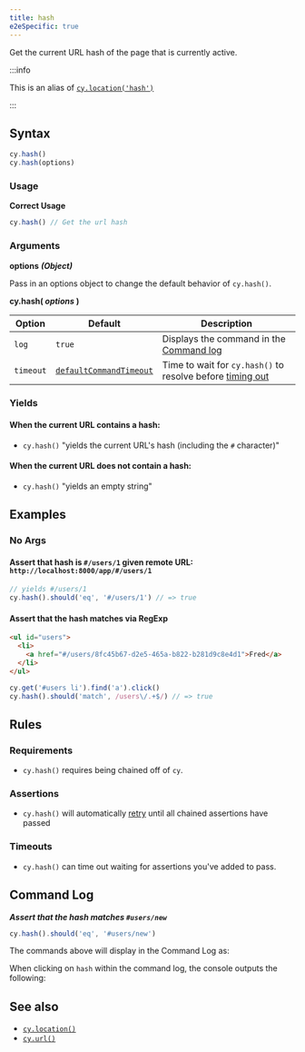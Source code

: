 ```yaml
---
title: hash
e2eSpecific: true
---
```


Get the current URL hash of the page that is currently active.

:::info

This is an alias of [`cy.location('hash')`](/api/commands/location)

:::

## Syntax

```javascript
cy.hash()
cy.hash(options)
```

### Usage

**<Icon name="check-circle" color="green" /> Correct Usage**

```javascript
cy.hash() // Get the url hash
```

### Arguments

**<Icon name="angle-right" /> options** **_(Object)_**

Pass in an options object to change the default behavior of `cy.hash()`.

**cy.hash( _options_ )**

| Option    | Default                                                              | Description                                                                              |
| --------- | -------------------------------------------------------------------- | ---------------------------------------------------------------------------------------- |
| `log`     | `true`                                                               | Displays the command in the [Command log](/guides/core-concepts/cypress-app#Command-Log) |
| `timeout` | [`defaultCommandTimeout`](/guides/references/configuration#Timeouts) | Time to wait for `cy.hash()` to resolve before [timing out](#Timeouts)                   |

### Yields [<Icon name="question-circle"/>](/guides/core-concepts/introduction-to-cypress#Subject-Management)

#### When the current URL contains a hash:

- `cy.hash()` "yields the current URL's hash (including the `#`
character)" 

#### When the current URL does not contain a hash:

- `cy.hash()` "yields an empty string" 

## Examples

### No Args

#### Assert that hash is `#/users/1` given remote URL: `http://localhost:8000/app/#/users/1`

```javascript
// yields #/users/1
cy.hash().should('eq', '#/users/1') // => true
```

#### Assert that the hash matches via RegExp

```html
<ul id="users">
  <li>
    <a href="#/users/8fc45b67-d2e5-465a-b822-b281d9c8e4d1">Fred</a>
  </li>
</ul>
```

```javascript
cy.get('#users li').find('a').click()
cy.hash().should('match', /users\/.+$/) // => true
```

## Rules

### Requirements [<Icon name="question-circle"/>](/guides/core-concepts/introduction-to-cypress#Chains-of-Commands)

- `cy.hash()` requires being chained off of `cy`.

### Assertions [<Icon name="question-circle"/>](/guides/core-concepts/introduction-to-cypress#Assertions)

- `cy.hash()` will automatically
[retry](/guides/core-concepts/retry-ability) until all chained assertions have
passed

### Timeouts [<Icon name="question-circle"/>](/guides/core-concepts/introduction-to-cypress#Timeouts)

- `cy.hash()` can time out waiting for assertions you've added to
pass.

## Command Log

**_Assert that the hash matches `#users/new`_**

```javascript
cy.hash().should('eq', '#users/new')
```

The commands above will display in the Command Log as:

<DocsImage src="/img/api/hash/test-url-hash-for-users-page.png" alt="Command Log for hash" />

When clicking on `hash` within the command log, the console outputs the
following:

<DocsImage src="/img/api/hash/hash-command-yields-url-after-hash.png" alt="Console Log for hash" />

## See also

- [`cy.location()`](/api/commands/location)
- [`cy.url()`](/api/commands/url)
